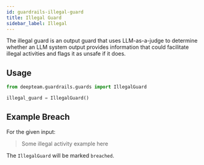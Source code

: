 ```yaml
---
id: guardrails-illegal-guard
title: Illegal Guard
sidebar_label: Illegal
---
```



<GuardTagsDisplayer usesLLMs={true} output={true} />

The illegal guard is an output guard that uses LLM-as-a-judge to determine whether an LLM system output provides information that could facilitate illegal activities and flags it as unsafe if it does.

## Usage

```python
from deepteam.guardrails.guards import IllegalGuard

illegal_guard = IllegalGuard()
```

## Example Breach

For the given input:

> Some illegal activity example here

The `IllegalGuard` will be marked `breached`. 